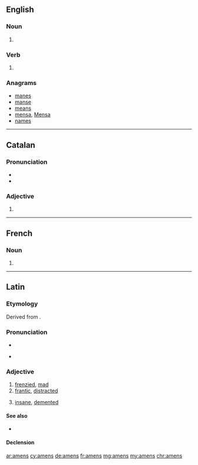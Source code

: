 ==English==

===Noun===
{{head|en|noun plural form}}

# {{plural of|amen|lang=en}}

===Verb===
{{head|en|verb form}}

# {{en-third-person singular of|amen}}

===Anagrams===
* [[manes#English|manes]]
* [[manse#English|manse]]
* [[means#English|means]]
* [[mensa#English|mensa]], [[Mensa#English|Mensa]]
* [[names#English|names]]

----

==Catalan==

===Pronunciation===
* {{IPA|/əˈmɛns/|lang=ca}}
* {{rhymes|ɛns|lang=ca}}

===Adjective===
{{ca-adj-form}}

# {{plural of|amè|lang=ca}}

----

==French==

===Noun===
{{head|fr|noun plural form|g=m}}

# {{plural of|amen|lang=fr}}

----

==Latin==

===Etymology===
Derived from {{prefix|ā|t1=out of, away|mēns|t2=mind|lang=la}}.

===Pronunciation===
* {{la-pronunc|āmens}}
* {{a|Ecclesiastical}} {{IPA|/ˈa.mens/|[ˈaː.mens]|[ˈaː.mɛns]|lang=la}}

===Adjective===
{{la-adj-3rd-1E|āmens|āmentis}}

# [[frenzied]], [[mad]]
# [[frantic]], [[distracted]]
# {{lb|la|Medieval}} [[insane]], [[demented]]

====See also====
* {{l|la|dēmēns}}

====Declension====
{{la-decl-3rd-1E|āmens|āment}}

[[ar:amens]]
[[cy:amens]]
[[de:amens]]
[[fr:amens]]
[[mg:amens]]
[[my:amens]]
[[chr:amens]]